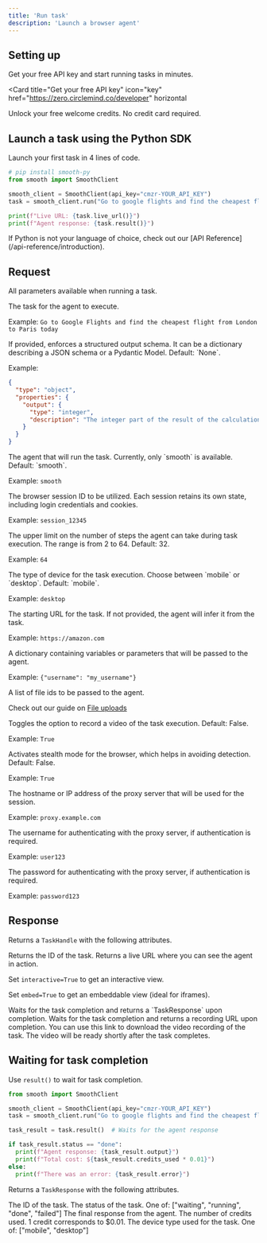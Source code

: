 ```yaml
---
title: 'Run task'
description: 'Launch a browser agent'
---
```



## Setting up

Get your free API key and start running tasks in minutes.

<Card
  title="Get your free API key"
  icon="key"
  href="https://zero.circlemind.co/developer"
  horizontal
>
  Unlock your free welcome credits. No credit card required.
</Card>


## Launch a task using the Python SDK

Launch your first task in 4 lines of code.

<CodeGroup>

```python Python
# pip install smooth-py
from smooth import SmoothClient

smooth_client = SmoothClient(api_key="cmzr-YOUR_API_KEY")
task = smooth_client.run("Go to google flights and find the cheapest flight from London to Paris today")

print(f"Live URL: {task.live_url()}")
print(f"Agent response: {task.result()}")
```

</CodeGroup>

<Note>
  If Python is not your language of choice, check out our [API Reference](/api-reference/introduction).
</Note>


## Request

All parameters available when running a task. 

<ResponseField name="task" type="string" required>
  The task for the agent to execute.
  
  Example: `Go to Google Flights and find the cheapest flight from London to Paris today`
</ResponseField>

<ResponseField name="response_model" type="dict | BaseModel">
  If provided, enforces a structured output schema.
  It can be a dictionary describing a JSON schema or a Pydantic Model.
  Default: `None`.
  
  Example:
  ```json
  {
    "type": "object",
    "properties": {
      "output": {
        "type": "integer",
        "description": "The integer part of the result of the calculation"
      }
    }
  }
  ```
</ResponseField>

<ResponseField name="agent" type="string">
  The agent that will run the task. Currently, only `smooth` is available. Default: `smooth`.
  
  Example: `smooth`
</ResponseField>

<ResponseField name="session_id" type="string">
  The browser session ID to be utilized. Each session retains its own state, including login credentials and cookies.
  
  Example: `session_12345`
</ResponseField>

<ResponseField name="max_steps" type="int">
  The upper limit on the number of steps the agent can take during task execution. The range is from 2 to 64. Default: 32.
  
  Example: `64`
</ResponseField>

<ResponseField name="device" type="string">
  The type of device for the task execution. Choose between `mobile` or `desktop`. Default: `mobile`.
  
  Example: `desktop`
</ResponseField>

<ResponseField name="url" type="string">
  The starting URL for the task. If not provided, the agent will infer it from the task.
  
  Example: `https://amazon.com`
</ResponseField>

<ResponseField name="metadata" type="dict">
  A dictionary containing variables or parameters that will be passed to the agent.
  
  Example: `{"username": "my_username"}`
</ResponseField>

<ResponseField name="files" type="list">
  A list of file ids to be passed to the agent. 
  
  Check out our guide on [File uploads](/guides/file-uploads)
</ResponseField>

<ResponseField name="enable_recording" type="boolean">
  Toggles the option to record a video of the task execution. Default: False.
  
  Example: `True`
</ResponseField>

<ResponseField name="stealth_mode" type="boolean">
  Activates stealth mode for the browser, which helps in avoiding detection. Default: False.
  
  Example: `True`
</ResponseField>

<ResponseField name="proxy_server" type="string">
  The hostname or IP address of the proxy server that will be used for the session.
  
  Example: `proxy.example.com`
</ResponseField>

<ResponseField name="proxy_username" type="string">
  The username for authenticating with the proxy server, if authentication is required.
  
  Example: `user123`
</ResponseField>

<ResponseField name="proxy_password" type="string">
  The password for authenticating with the proxy server, if authentication is required.
  
  Example: `password123`
</ResponseField>

## Response

Returns a `TaskHandle` with the following attributes.

<ResponseField name="id()" type="method">
  Returns the ID of the task.
</ResponseField>

<ResponseField name="live_url()" type="method">
  Returns a live URL where you can see the agent in action.
  
  Set `interactive=True` to get an interactive view. 
  
  Set `embed=True` to get an embeddable view (ideal for iframes).
</ResponseField>

<ResponseField name="result()" type="method">
  Waits for the task completion and returns a `TaskResponse` upon completion.
</ResponseField>

<ResponseField name="recording_url()" type="method">
  Waits for the task completion and returns a recording URL upon completion. You can use this link to download the video recording of the task. The video will be ready shortly after the task completes.
</ResponseField>

## Waiting for task completion

Use `result()` to wait for task completion.

<CodeGroup>

```python Python highlight={6}
from smooth import SmoothClient

smooth_client = SmoothClient(api_key="cmzr-YOUR_API_KEY")
task = smooth_client.run("Go to google flights and find the cheapest flight from London to Paris today")

task_result = task.result()  # Waits for the agent response

if task_result.status == "done":
  print(f"Agent response: {task_result.output}")
  print(f"Total cost: ${task_result.credits_used * 0.01}")
else:
  print(f"There was an error: {task_result.error}")
```

</CodeGroup>

Returns a `TaskResponse` with the following attributes.

<ResponseField name="id" type="string">
  The ID of the task.
</ResponseField>

<ResponseField name="status" type="string">
  The status of the task. One of: ["waiting", "running", "done", "failed"]
</ResponseField>

<ResponseField name="output" type="any">
  The final response from the agent.
</ResponseField>

<ResponseField name="credits_used" type="int">
  The number of credits used. 1 credit corresponds to $0.01.
</ResponseField>

<ResponseField name="device" type="string">
  The device type used for the task. One of: ["mobile", "desktop"]
</ResponseField>